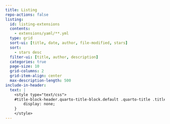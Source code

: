 ```yaml
---
title: Listing
repo-actions: false
listing:
  id: listing-extensions
  contents:
    - extensions/yaml/**.yml
  type: grid
  sort-ui: [title, date, author, file-modified, stars]
  sort:
    - stars desc
  filter-ui: [title, author, description]
  categories: true
  page-size: 10
  grid-columns: 2
  grid-item-align: center
  max-description-length: 500
include-in-header:
  text: |
    <style type="text/css">
    #title-block-header.quarto-title-block.default .quarto-title .title {
        display: none;
    }
    </style>
---
```


::: {#listing-extensions}
:::

